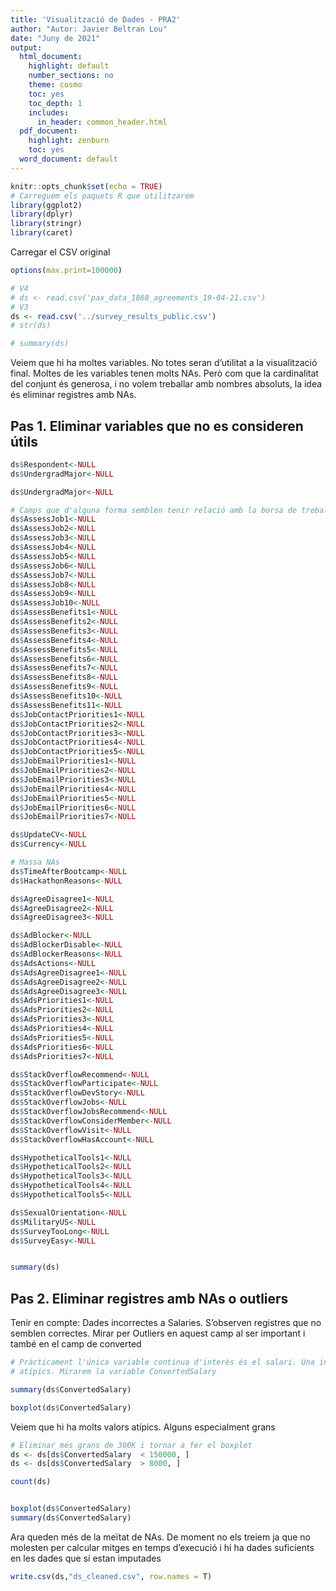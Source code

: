 ```yaml
---
title: 'Visualització de Dades - PRA2'
author: "Autor: Javier Beltran Lou"
date: "Juny de 2021"
output:
  html_document:
    highlight: default
    number_sections: no
    theme: cosmo
    toc: yes
    toc_depth: 1
    includes:
      in_header: common_header.html
  pdf_document:
    highlight: zenburn
    toc: yes
  word_document: default
---
```


```r
knitr::opts_chunk$set(echo = TRUE)
# Carreguem els paquets R que utilitzarem
library(ggplot2)
library(dplyr)
library(stringr)
library(caret)
```

Carregar el CSV original

```r

options(max.print=100000)

# V4
# ds <- read.csv('pax_data_1868_agreements_19-04-21.csv')
# V3
ds <- read.csv('../survey_results_public.csv')
# str(ds)

# summary(ds)
```


Veiem que hi ha moltes variables. No totes seran d'utilitat a la visualització final.
Moltes de les variables tenen molts NAs. Però com que la cardinalitat del conjunt és generosa, i no volem treballar amb nombres absoluts,
la idea és eliminar registres amb NAs. 

## Pas 1. Eliminar variables que no es consideren útils

```r

ds$Respondent<-NULL
ds$UndergradMajor<-NULL

ds$UndergradMajor<-NULL

# Camps que d'alguna forma semblen tenir relació amb la borsa de treball de StackOverflow
ds$AssessJob1<-NULL
ds$AssessJob2<-NULL
ds$AssessJob3<-NULL
ds$AssessJob4<-NULL
ds$AssessJob5<-NULL
ds$AssessJob6<-NULL
ds$AssessJob7<-NULL
ds$AssessJob8<-NULL
ds$AssessJob9<-NULL
ds$AssessJob10<-NULL
ds$AssessBenefits1<-NULL
ds$AssessBenefits2<-NULL
ds$AssessBenefits3<-NULL
ds$AssessBenefits4<-NULL
ds$AssessBenefits5<-NULL
ds$AssessBenefits6<-NULL
ds$AssessBenefits7<-NULL
ds$AssessBenefits8<-NULL
ds$AssessBenefits9<-NULL
ds$AssessBenefits10<-NULL
ds$AssessBenefits11<-NULL
ds$JobContactPriorities1<-NULL
ds$JobContactPriorities2<-NULL
ds$JobContactPriorities3<-NULL
ds$JobContactPriorities4<-NULL
ds$JobContactPriorities5<-NULL
ds$JobEmailPriorities1<-NULL
ds$JobEmailPriorities2<-NULL
ds$JobEmailPriorities3<-NULL
ds$JobEmailPriorities4<-NULL
ds$JobEmailPriorities5<-NULL
ds$JobEmailPriorities6<-NULL
ds$JobEmailPriorities7<-NULL

ds$UpdateCV<-NULL
ds$Currency<-NULL

# Massa NAs
ds$TimeAfterBootcamp<-NULL
ds$HackathonReasons<-NULL

ds$AgreeDisagree1<-NULL
ds$AgreeDisagree2<-NULL
ds$AgreeDisagree3<-NULL

ds$AdBlocker<-NULL
ds$AdBlockerDisable<-NULL
ds$AdBlockerReasons<-NULL
ds$AdsActions<-NULL
ds$AdsAgreeDisagree1<-NULL
ds$AdsAgreeDisagree2<-NULL
ds$AdsAgreeDisagree3<-NULL
ds$AdsPriorities1<-NULL
ds$AdsPriorities2<-NULL
ds$AdsPriorities3<-NULL
ds$AdsPriorities4<-NULL
ds$AdsPriorities5<-NULL
ds$AdsPriorities6<-NULL
ds$AdsPriorities7<-NULL

ds$StackOverflowRecommend<-NULL
ds$StackOverflowParticipate<-NULL
ds$StackOverflowDevStory<-NULL
ds$StackOverflowJobs<-NULL
ds$StackOverflowJobsRecommend<-NULL
ds$StackOverflowConsiderMember<-NULL
ds$StackOverflowVisit<-NULL
ds$StackOverflowHasAccount<-NULL

ds$HypotheticalTools1<-NULL
ds$HypotheticalTools2<-NULL
ds$HypotheticalTools3<-NULL
ds$HypotheticalTools4<-NULL
ds$HypotheticalTools5<-NULL

ds$SexualOrientation<-NULL
ds$MilitaryUS<-NULL
ds$SurveyTooLong<-NULL
ds$SurveyEasy<-NULL


summary(ds)


```






## Pas 2. Eliminar registres amb NAs o outliers


Tenir en compte: Dades incorrectes a Salaries. S'observen registres que no semblen correctes. Mirar per Outliers en aquest camp al ser important
i també en el camp de converted


```r

# Pràcticament l'única variable continua d'interès és el salari. Una inspecció visual d'aquesta columna delata que potencialment hi poy haver molts valors 
# atípics. Mirarem la variable ConvertedSalary

summary(ds$ConvertedSalary)

boxplot(ds$ConvertedSalary)


```

Veiem que hi ha molts valors atípics. Alguns especialment grans

```r

# Eliminar més grans de 300K i tornar a fer el boxplot
ds <- ds[ds$ConvertedSalary  < 150000, ]
ds <- ds[ds$ConvertedSalary  > 8000, ]

count(ds)


boxplot(ds$ConvertedSalary)
summary(ds$ConvertedSalary)


```



Ara queden més de la meïtat de NAs. De moment no els treiem ja que no molesten per calcular mitges en temps d'execució i hi ha dades suficients en les dades que sí estan imputades

```r


write.csv(ds,"ds_cleaned.csv", row.names = T)



```

